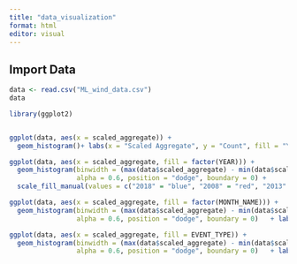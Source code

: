 ```yaml
---
title: "data_visualization"
format: html
editor: visual
---
```


## Import Data

```r
data <- read.csv("ML_wind_data.csv")
data

```


```r
library(ggplot2)


ggplot(data, aes(x = scaled_aggregate)) +
  geom_histogram()+ labs(x = "Scaled Aggregate", y = "Count", fill = "Year", title = "Histogram of the Distributed Aggregate Statistics", subtitle = "The aggregate statistic is on a scale from 0-4", caption = "NEED TO WRITE!!!!!!!")
```


```r
ggplot(data, aes(x = scaled_aggregate, fill = factor(YEAR))) +
  geom_histogram(binwidth = (max(data$scaled_aggregate) - min(data$scaled_aggregate)) / 15, 
                 alpha = 0.6, position = "dodge", boundary = 0) +  
  scale_fill_manual(values = c("2018" = "blue", "2008" = "red", "2013" = "green")) +    labs(x = "Scaled Aggregate", y = "Count", fill = "Year", title = "Histogram of the Aggregate Statistics grouped by year", subtitle = "The aggregate statistic is on a scale from 0-4", caption = "NEED TO WRITE!!!!!!!") 

```

```r
ggplot(data, aes(x = scaled_aggregate, fill = factor(MONTH_NAME))) +
  geom_histogram(binwidth = (max(data$scaled_aggregate) - min(data$scaled_aggregate)) / 15, 
                 alpha = 0.6, position = "dodge", boundary = 0)   + labs(x = "Scaled Aggregate", y = "Count", fill = "Year", title = "Histogram of the Aggregate Statistics grouped by month", subtitle = "The aggregate statistic is on a scale from 0-4", caption = "NEED TO WRITE!!!!!!!") 
```
```r
ggplot(data, aes(x = scaled_aggregate, fill = EVENT_TYPE)) +
  geom_histogram(binwidth = (max(data$scaled_aggregate) - min(data$scaled_aggregate)) / 15, 
                 alpha = 0.6, position = "dodge", boundary = 0)   + labs(x = "Scaled Aggregate", y = "Count", fill = "Year", title = "Histogram of the Aggregate Statistics grouped by event type", subtitle = "The aggregate statistic is on a scale from 0-4", caption = "NEED TO WRITE!!!!!!!") 
```

